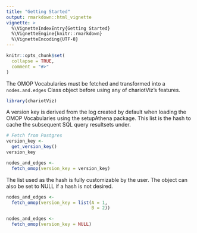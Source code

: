 ```yaml
---
title: "Getting Started"
output: rmarkdown::html_vignette
vignette: >
  %\VignetteIndexEntry{Getting Started}
  %\VignetteEngine{knitr::rmarkdown}
  %\VignetteEncoding{UTF-8}
---
```


```r
knitr::opts_chunk$set(
  collapse = TRUE,
  comment = "#>"
)
```

The OMOP Vocabularies must be fetched and transformed into a `nodes.and.edges` Class object before 
using any of chariotViz's features.  

```r
library(chariotViz)
```

A version key is derived from the log created by default when loading the OMOP Vocabularies 
using the setupAthena package. This list is the hash to cache the subsequent SQL query resultsets 
under.  

```r
# Fetch from Postgres  
version_key <- 
  get_version_key()
version_key
```

```r
nodes_and_edges <-
  fetch_omop(version_key = version_key)
```

The list used as the hash is fully customizable by the user. The object can also be set to NULL if a hash is not desired. 

```r
nodes_and_edges <- 
  fetch_omop(version_key = list(A = 1, 
                                B = 2))

nodes_and_edges <- 
  fetch_omop(version_key = NULL)
```



